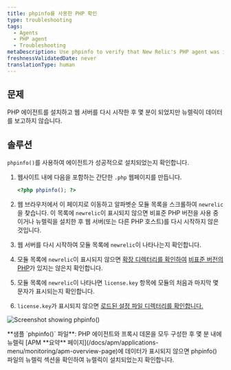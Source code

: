 ```yaml
---
title: phpinfo를 사용한 PHP 확인
type: troubleshooting
tags:
  - Agents
  - PHP agent
  - Troubleshooting
metaDescription: Use phpinfo to verify that New Relic's PHP agent was installed correctly.
freshnessValidatedDate: never
translationType: human
---
```



## 문제

PHP 에이전트를 설치하고 웹 서버를 다시 시작한 후 몇 분이 되었지만 뉴렐릭이 데이터를 보고하지 않습니다.

## 솔루션

`phpinfo()`를 사용하여 에이전트가 성공적으로 설치되었는지 확인합니다.

1. 웹사이트 내에 다음을 포함하는 간단한 `.php` 웹페이지를 만듭니다.

   ```php
   <?php phpinfo(); ?>
   ```

2. 웹 브라우저에서 이 페이지로 이동하고 알파벳순 모듈 목록을 스크롤하여 `newrelic`을 찾습니다. 이 목록에 `newrelic`이 표시되지 않으면 비표준 PHP 버전을 사용 중이거나 뉴렐릭을 설치한 후 웹 서버(또는 다른 PHP 호스트)를 다시 시작하지 않은 것입니다.

3. 웹 서버를 다시 시작하여 모듈 목록에 `newrelic`이 나타나는지 확인합니다.

4. 모듈 목록에 `newrelic`이 표시되지 않으면 [확장 디렉터리를 확인하여](/docs/php/php-kb-104) [비표준 버전의 PHP](/docs/php/php-agent-installation-non-standard-php)가 있지는 않은지 확인합니다.

5. 모듈 목록에 `newrelic`이 나타나면 `license.key` 항목에 모듈의 처음과 마지막 몇 문자가 표시되는지 확인합니다.<InlinePopover type="licenseKey"/>

6. `license.key`가 표시되지 않으면 [로드된 설정 파일 디렉터리를 확인합니다.](/docs/agents/php-agent/troubleshooting/checking-loaded-configuration-files-directory)

<img
  alt="Screenshot showing phpinfo()"
  src={apmPhpNrLicense}
/>

<figcaption>
  **샘플 `phpinfo()` 파일**: PHP 에이전트와 프록시 데몬을 모두 구성한 후 몇 분 내에 뉴렐릭 [APM **요약** 페이지](/docs/apm/applications-menu/monitoring/apm-overview-page)에 데이터가 표시되지 않으면 phpinfo() 파일의 뉴렐릭 섹션을 확인하여 뉴렐릭이 설치되었는지 확인합니다.
</figcaption>